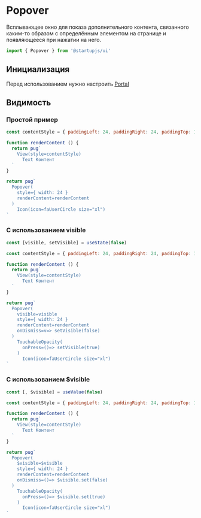 
# Popover
Всплывающее окно для показа дополнительного контента, связанного каким-то образом с определённым элементом на странице и появляющееся при нажатии на него.

```jsx
import { Popover } from '@startupjs/ui'
```

## Инициализация

Перед использованием нужно настроить [Portal](/docs/components/Portal)

## Видимость

### Простой пример

```jsx example
const contentStyle = { paddingLeft: 24, paddingRight: 24, paddingTop: 16, paddingBottom: 16 }

function renderContent () {
  return pug`
    View(style=contentStyle)
      Text Контент
  `
}

return pug`
  Popover(
    style={ width: 24 }
    renderContent=renderContent
  )
    Icon(icon=faUserCircle size="xl")
`
```

### С использованием visible

```jsx example
const [visible, setVisible] = useState(false)

const contentStyle = { paddingLeft: 24, paddingRight: 24, paddingTop: 16, paddingBottom: 16 }

function renderContent () {
  return pug`
    View(style=contentStyle)
      Text Контент
  `
}

return pug`
  Popover(
    visible=visible
    style={ width: 24 }
    renderContent=renderContent
    onDismiss=v=> setVisible(false)
  )
    TouchableOpacity(
      onPress=()=> setVisible(true)
    )
      Icon(icon=faUserCircle size="xl")
`
```

### С использованием $visible

```jsx example
const [, $visible] = useValue(false)

const contentStyle = { paddingLeft: 24, paddingRight: 24, paddingTop: 16, paddingBottom: 16 }

function renderContent () {
  return pug`
    View(style=contentStyle)
      Text Контент
  `
}

return pug`
  Popover(
    $visible=$visible
    style={ width: 24 }
    renderContent=renderContent
    onDismiss=()=> $visible.set(false)
  )
    TouchableOpacity(
      onPress=()=> $visible.set(true)
    )
      Icon(icon=faUserCircle size="xl")
`
```
